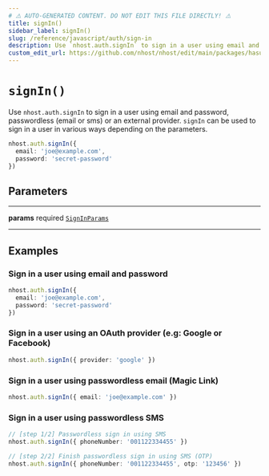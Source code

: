 ```yaml
---
# ⚠️ AUTO-GENERATED CONTENT. DO NOT EDIT THIS FILE DIRECTLY! ⚠️
title: signIn()
sidebar_label: signIn()
slug: /reference/javascript/auth/sign-in
description: Use `nhost.auth.signIn` to sign in a user using email and password, passwordless (email or sms) or an external provider. `signIn` can be used to sign in a user in various ways depending on the parameters.
custom_edit_url: https://github.com/nhost/nhost/edit/main/packages/hasura-auth-js/src/hasura-auth-client.ts#L144
---
```


# `signIn()`

Use `nhost.auth.signIn` to sign in a user using email and password, passwordless (email or sms) or an external provider. `signIn` can be used to sign in a user in various ways depending on the parameters.

```ts
nhost.auth.signIn({
  email: 'joe@example.com',
  password: 'secret-password'
})
```

## Parameters

---

**<span className="parameter-name">params</span>** <span className="optional-status">required</span> [`SignInParams`](/reference/docgen/javascript/auth/types/sign-in-params)

---

## Examples

### Sign in a user using email and password

```ts
nhost.auth.signIn({
  email: 'joe@example.com',
  password: 'secret-password'
})
```

### Sign in a user using an OAuth provider (e.g: Google or Facebook)

```ts
nhost.auth.signIn({ provider: 'google' })
```

### Sign in a user using passwordless email (Magic Link)

```ts
nhost.auth.signIn({ email: 'joe@example.com' })
```

### Sign in a user using passwordless SMS

```ts
// [step 1/2] Passwordless sign in using SMS
nhost.auth.signIn({ phoneNumber: '001122334455' })

// [step 2/2] Finish passwordless sign in using SMS (OTP)
nhost.auth.signIn({ phoneNumber: '001122334455', otp: '123456' })
```

